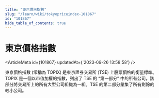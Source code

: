 ```yaml
---
title: "東京價格指數"
slug: "/learn/wiki/tokyopriceindex-101867"
id: "101867"
hide_table_of_contents: true
---
```



# 東京價格指數

<ArticleMeta id={101867} updatedAt={'2023-09-26 13:58:58'} />
<div className='border-solid border-b border-t-0 my-4 border-[var(--ifm-color-gray-300)]' />

東京價格指數 (常稱為 TOPIX) 是東京證券交易所 (TSE) 上股票價格的衡量標準。TOPIX 是一個以市值加權的指數，列出了 TSE 的 “第一部分” 中的所有公司，該部分將交易所上的所有大型公司組織為一組。TSE 的第二部分彙集了所有剩餘的較小公司。
